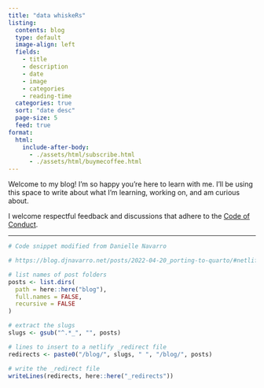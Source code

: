 ```yaml
---
title: "data whiskeRs"
listing:
  contents: blog
  type: default
  image-align: left
  fields: 
    - title
    - description
    - date
    - image
    - categories
    - reading-time
  categories: true
  sort: "date desc"
  page-size: 5
  feed: true
format:
  html:
    include-after-body:
      - ./assets/html/subscribe.html
      - ./assets/html/buymecoffee.html
---
```


Welcome to my blog! I'm so happy you're here to learn with me. I'll be using this space to write about what I'm learning, working on, and am curious about.

I welcome respectful feedback and discussions that adhere to the [Code of Conduct](coc.qmd).

---

```r
# Code snippet modified from Danielle Navarro

# https://blog.djnavarro.net/posts/2022-04-20_porting-to-quarto/#netlify-redirects

# list names of post folders
posts <- list.dirs(
  path = here::here("blog"),
  full.names = FALSE,
  recursive = FALSE
)

# extract the slugs
slugs <- gsub("^.*_", "", posts)

# lines to insert to a netlify _redirect file
redirects <- paste0("/blog/", slugs, " ", "/blog/", posts)

# write the _redirect file
writeLines(redirects, here::here("_redirects"))
```

